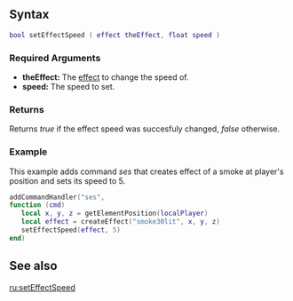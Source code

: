 
{{Client function}}
{{New items|3.014|1.4 r6208|
This function sets the speed of a specified [[/effect.md|effect]].
}}

==Syntax==
<syntaxhighlight lang="lua">
bool setEffectSpeed ( effect theEffect, float speed )
</syntaxhighlight>
{{OOP||[[/effect.md|effect]]:setSpeed|speed|getEffectSpeed}}

===Required Arguments=== 
*'''theEffect:''' The [[/effect.md|effect]] to change the speed of.
*'''speed:''' The speed to set.

===Returns===
Returns ''true'' if the effect speed was succesfuly changed, ''false'' otherwise.

===Example===
This example adds command ''ses'' that creates effect of a smoke at player's position and sets its speed to 5.
<syntaxhighlight lang="Lua">
addCommandHandler("ses", 
function (cmd)
   local x, y, z = getElementPosition(localPlayer)
   local effect = createEffect("smoke30lit", x, y, z)
   setEffectSpeed(effect, 5)
end)
</syntaxhighlight>

==See also==
{{Client_Effects_functions}}
[[/ru:setEffectSpeed.md|ru:setEffectSpeed]]